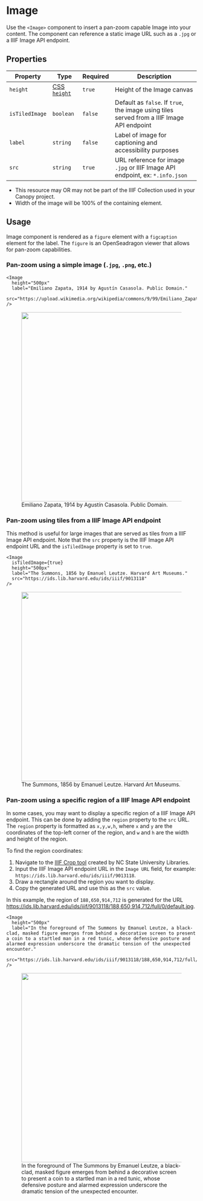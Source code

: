
# Image

Use the `<Image>` component to insert a pan-zoom capable Image into your content. The component can reference a static image URL such as a `.jpg` or a IIIF Image API endpoint.

## Properties

| Property       | Type                                                                    | Required | Description                                                                                |
| -------------- | ----------------------------------------------------------------------- | -------- | ------------------------------------------------------------------------------------------ |
| `height`       | [CSS `height`](https://developer.mozilla.org/en-US/docs/Web/CSS/height) | `true`   | Height of the Image canvas                                                                 |
| `isTiledImage` | `boolean`                                                               | `false`  | Default as `false`. If `true`, the image using tiles served from a IIIF Image API endpoint |
| `label`        | `string`                                                                | `false`  | Label of image for captioning and accessibility purposes                                   |
| `src`          | `string`                                                                | `true`   | URL reference for image `.jpg` or IIIF Image API endpoint, ex: `*.info.json`               |

- This resource may OR may not be part of the IIIF Collection used in your Canopy project.
- Width of the image will be 100% of the containing element.

## Usage

Image component is rendered as a `figure` element with a `figcaption` element for the label. The `figure` is an OpenSeadragon viewer that allows for pan-zoom capabilities.

### Pan-zoom using a simple image (`.jpg`, `.png`, etc.)

```mdx copy
<Image
  height="500px"
  label="Emiliano Zapata, 1914 by Agustín Casasola. Public Domain."
  src="https://upload.wikimedia.org/wikipedia/commons/9/99/Emiliano_Zapata4.jpg"
/>
```

<figure style={{ margin: "var(--space-6) 0" }}>
  <div
    style={{
      backgroundColor: "var(--gray-3)",
      height: "500px",
      position: "relative",
      zIndex: "0",
    }}
  >
    <Image
      height="500px"
      label="Emiliano Zapata, 1914 by Agustín Casasola. Public Domain."
      src="https://upload.wikimedia.org/wikipedia/commons/9/99/Emiliano_Zapata4.jpg"
    />
  </div>
  <figcaption
    style={{
      padding: "var(--space-3) 0",
      fontSize: "var(--font-size-3)",
      fontWeight: "500",
    }}
  >
    <span>Emiliano Zapata, 1914 by Agustín Casasola. Public Domain.</span>
  </figcaption>
</figure>

### Pan-zoom using tiles from a IIIF Image API endpoint

This method is useful for large images that are served as tiles from a IIIF Image API endpoint. Note that the `src` property is the IIIF Image API endpoint URL and the `isTiledImage` property is set to `true`.

```mdx copy
<Image
  isTiledImage={true}
  height="500px"
  label="The Summons, 1856 by Emanuel Leutze. Harvard Art Museums."
  src="https://ids.lib.harvard.edu/ids/iiif/9013118"
/>
```

<figure style={{ margin: "var(--space-6) 0" }}>
  <div
    style={{
      backgroundColor: "var(--gray-3)",
      height: "500px",
      position: "relative",
      zIndex: "0",
    }}
  >
    <Image
      isTiledImage={true}
      height="500px"
      label="The Summons, 1856 by Emanuel Leutze. Harvard Art Museums."
      src="https://ids.lib.harvard.edu/ids/iiif/9013118"
    />
  </div>
  <figcaption
    style={{
      padding: "var(--space-3) 0",
      fontSize: "var(--font-size-3)",
      fontWeight: "500",
    }}
  >
    <span>The Summons, 1856 by Emanuel Leutze. Harvard Art Museums.</span>
  </figcaption>
</figure>

### Pan-zoom using a specific region of a IIIF Image API endpoint

In some cases, you may want to display a specific region of a IIIF Image API endpoint. This can be done by adding the `region` property to the `src` URL. The `region` property is formatted as `x,y,w,h`, where `x` and `y` are the coordinates of the top-left corner of the region, and `w` and `h` are the width and height of the region.

To find the region coordinates:

1. Navigate to the [IIIF Crop tool](https://ncsu-libraries.github.io/iiif-crop-tool/) created by NC State University Libraries.
2. Input the IIIF Image API endpoint URL in the `Image URL` field, for example: `https://ids.lib.harvard.edu/ids/iiif/9013118`.
3. Draw a rectangle around the region you want to display.
4. Copy the generated URL and use this as the `src` value.

In this example, the region of `188,650,914,712` is generated for the URL https://ids.lib.harvard.edu/ids/iiif/9013118/188,650,914,712/full/0/default.jpg.

```mdx copy
<Image
  height="500px"
  label="In the foreground of The Summons by Emanuel Leutze, a black-clad, masked figure emerges from behind a decorative screen to present a coin to a startled man in a red tunic, whose defensive posture and alarmed expression underscore the dramatic tension of the unexpected encounter."
  src="https://ids.lib.harvard.edu/ids/iiif/9013118/188,650,914,712/full/0/default.jpg"
/>
```

<figure style={{ margin: "var(--space-6) 0" }}>
  <div
    style={{
      backgroundColor: "var(--gray-3)",
      height: "500px",
      position: "relative",
      zIndex: "0",
    }}
  >
    <Image
      height="500px"
      label="In the foreground of The Summons by Emanuel Leutze, a black-clad, masked figure emerges from behind a decorative screen to present a coin to a startled man in a red tunic, whose defensive posture and alarmed expression underscore the dramatic tension of the unexpected encounter."
      src="https://ids.lib.harvard.edu/ids/iiif/9013118/188,650,914,712/full/0/default.jpg"
    />
  </div>
  <figcaption
    style={{
      padding: "var(--space-3) 0",
      fontSize: "var(--font-size-3)",
      fontWeight: "500",
    }}
  >
    <span>
      In the foreground of The Summons by Emanuel Leutze, a black-clad, masked
      figure emerges from behind a decorative screen to present a coin to a
      startled man in a red tunic, whose defensive posture and alarmed
      expression underscore the dramatic tension of the unexpected encounter.
    </span>
  </figcaption>
</figure>
